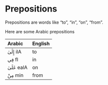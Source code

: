 # Prepositions

Prepositions are words like "to", "in", "on", "from".

Here are some Arabic prepositions

| Arabic | English |
|:----------------|:---------|
|[إِلَىٰ]{.ar} [ilA]{.trn}  | to |
|[فِي]{.ar}  [fI]{.trn}   | in |
|[عَلَىٰ]{.ar} [ealA]{.trn} | on |
|[مِنْ]{.ar}  [min]{.trn}  | from |

